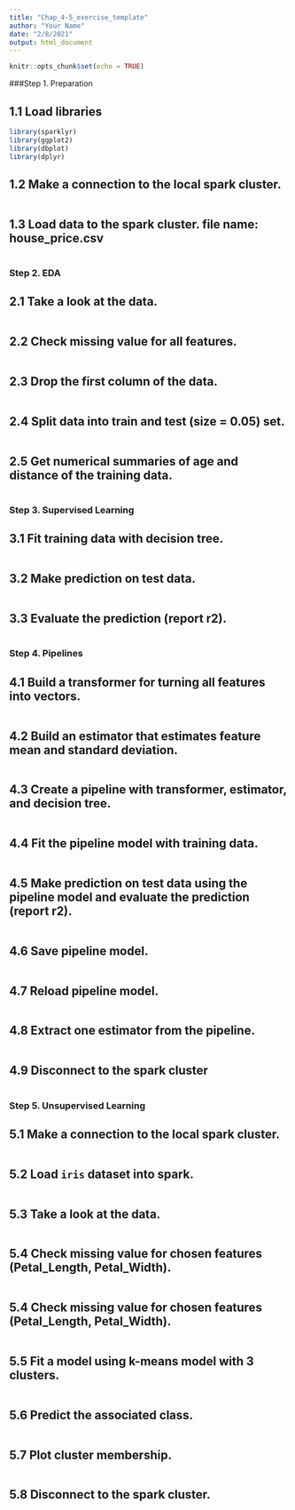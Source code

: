 ```yaml
---
title: "Chap_4-5_exercise_template"
author: "Your Name"
date: "2/8/2021"
output: html_document
---
```


```r
knitr::opts_chunk$set(echo = TRUE)
```

###Step 1. Preparation

## 1.1 Load libraries
```r
library(sparklyr)
library(ggplot2)
library(dbplot)
library(dplyr)
```

## 1.2 Make a connection to the local spark cluster.
```r


```

## 1.3 Load data to the spark cluster. file name: house_price.csv
```r


```

### Step 2. EDA

## 2.1 Take a look at the data.
```r


```

## 2.2 Check missing value for all features.
```r
 


```

## 2.3 Drop the first column of the data.
```r


```

## 2.4 Split data into train and test (size = 0.05) set.
```r


```

## 2.5 Get numerical summaries of age and distance of the training data.
```r


```

### Step 3. Supervised Learning

## 3.1 Fit training data with decision tree.
```r


```

## 3.2 Make prediction on test data.
```r


```

## 3.3 Evaluate the prediction (report r2).
```r


```

### Step 4. Pipelines

## 4.1 Build a transformer for turning all features into vectors.
```r


```

## 4.2 Build an estimator that estimates feature mean and standard deviation.
```r



```

## 4.3 Create a pipeline with transformer, estimator, and decision tree.
```r

```

## 4.4 Fit the pipeline model with training data.
```r


```

## 4.5 Make prediction on test data using the pipeline model and evaluate the prediction (report r2).
```r

```

## 4.6 Save pipeline model.
```r
 


```

## 4.7 Reload pipeline model.
```r




```

## 4.8 Extract one estimator from the pipeline.
```r



```

## 4.9 Disconnect to the spark cluster
```r



```

### Step 5. Unsupervised Learning

## 5.1 Make a connection to the local spark cluster.
```r



```

## 5.2 Load `iris` dataset into spark.
```r



```

## 5.3 Take a look at the data.
```r



```

## 5.4 Check missing value for chosen features (Petal_Length, Petal_Width).
```r




```

## 5.4 Check missing value for chosen features (Petal_Length, Petal_Width).
```r



```

## 5.5 Fit a model using k-means model with 3 clusters.
```r



```

## 5.6 Predict the associated class.
```r



```

## 5.7 Plot cluster membership.
```r


```

## 5.8 Disconnect to the spark cluster.
```r


```

